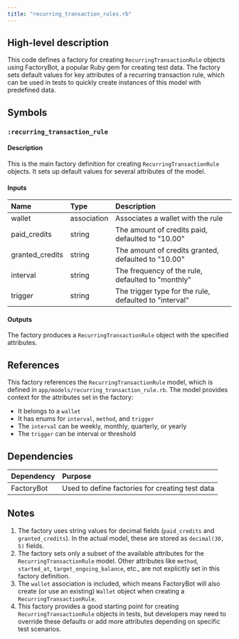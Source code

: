 ```yaml
---
title: "recurring_transaction_rules.rb"
---
```


## High-level description
This code defines a factory for creating `RecurringTransactionRule` objects using FactoryBot, a popular Ruby gem for creating test data. The factory sets default values for key attributes of a recurring transaction rule, which can be used in tests to quickly create instances of this model with predefined data.

## Symbols

### `:recurring_transaction_rule`
#### Description
This is the main factory definition for creating `RecurringTransactionRule` objects. It sets up default values for several attributes of the model.

#### Inputs
| Name | Type | Description |
|:-----|:-----|:------------|
| wallet | association | Associates a wallet with the rule |
| paid_credits | string | The amount of credits paid, defaulted to "10.00" |
| granted_credits | string | The amount of credits granted, defaulted to "10.00" |
| interval | string | The frequency of the rule, defaulted to "monthly" |
| trigger | string | The trigger type for the rule, defaulted to "interval" |

#### Outputs
The factory produces a `RecurringTransactionRule` object with the specified attributes.

## References
This factory references the `RecurringTransactionRule` model, which is defined in `app/models/recurring_transaction_rule.rb`. The model provides context for the attributes set in the factory:

- It belongs to a `wallet`
- It has enums for `interval`, `method`, and `trigger`
- The `interval` can be weekly, monthly, quarterly, or yearly
- The `trigger` can be interval or threshold

## Dependencies
| Dependency | Purpose |
|:-----------|:--------|
| FactoryBot | Used to define factories for creating test data |

## Notes
1. The factory uses string values for decimal fields (`paid_credits` and `granted_credits`). In the actual model, these are stored as `decimal(30, 5)` fields.
2. The factory sets only a subset of the available attributes for the `RecurringTransactionRule` model. Other attributes like `method`, `started_at`, `target_ongoing_balance`, etc., are not explicitly set in this factory definition.
3. The `wallet` association is included, which means FactoryBot will also create (or use an existing) `Wallet` object when creating a `RecurringTransactionRule`.
4. This factory provides a good starting point for creating `RecurringTransactionRule` objects in tests, but developers may need to override these defaults or add more attributes depending on specific test scenarios.